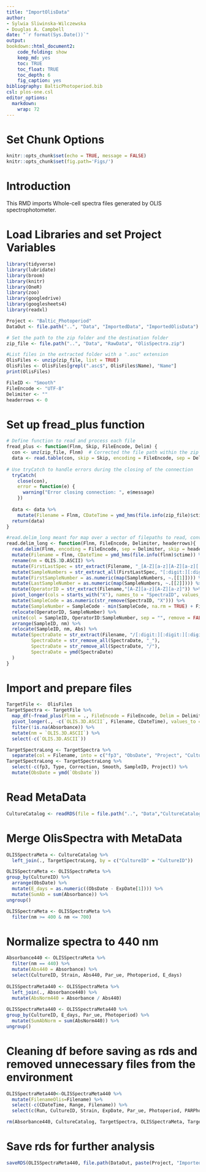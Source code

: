 ```yaml
---
title: "ImportOlisData"
author:
- Sylwia Sliwinska-Wilczewska
- Douglas A. Campbell
date: "`r format(Sys.Date())`"
output:
bookdown::html_document2:
    code_folding: show
    keep_md: yes
    toc: TRUE
    toc_float: TRUE
    toc_depth: 6
    fig_caption: yes
bibliography: BalticPhotoperiod.bib
csl: plos-one.csl
editor_options: 
  markdown: 
    wrap: 72
---
```


# Set Chunk Options

```r
knitr::opts_chunk$set(echo = TRUE, message = FALSE)
knitr::opts_chunk$set(fig.path='Figs/')
```

# Introduction

This RMD imports Whole-cell spectra files generated by OLIS spectrophotometer.

# Load Libraries and set Project Variables

```r
library(tidyverse)
library(lubridate)
library(broom)
library(knitr)
library(OneR)
library(zoo)
library(googledrive)
library(googlesheets4)
library(readxl)
```

```r
Project <- "Baltic_Photoperiod"
DataOut <- file.path("..", "Data", "ImportedData", "ImportedOlisData")

# Set the path to the zip folder and the destination folder
zip_file <- file.path("..", "Data", "RawData", "OlisSpectra.zip")

#List files in the extracted folder with a ".asc" extension
OlisFiles <- unzip(zip_file, list = TRUE)
OlisFiles <- OlisFiles[grepl(".asc$", OlisFiles$Name), "Name"]
print(OlisFiles)

FileID <- "Smooth"
FileEncode <- "UTF-8" 
Delimiter <- ""
headerrows <- 0
```

# Set up fread_plus function

```r
# Define function to read and process each file
fread_plus <- function(Flnm, Skip, FileEncode, Delim) {
  con <- unz(zip_file, Flnm)  # Corrected the file path within the zip archive
  data <- read.table(con, skip = Skip, encoding = FileEncode, sep = Delim, header = TRUE, row.names = NULL)
  
# Use tryCatch to handle errors during the closing of the connection
  tryCatch(
    close(con),
    error = function(e) {
      warning("Error closing connection: ", e$message)
    })
  
  data <- data %>%
    mutate(Filename = Flnm, CDateTime = ymd_hms(file.info(zip_file)$ctime)) 
  return(data)
}

#read.delim_long meant for map over a vector of filepaths to read, convert to long format and tidy the imported data
read.delim_long <- function(Flnm, FileEncode, Delimiter, headerrows){
  read.delim(Flnm, encoding = FileEncode, sep = Delimiter, skip = headerrows, header = TRUE, row.names = NULL) %>%
  mutate(Filename = flnm, CDateTime = ymd_hms(file.info(flnm)$ctime)) %>%
  rename(nm = OLIS.3D.ASCII) %>%
  mutate(FirstLastSpec = str_extract(Filename, "_[A-Z][a-z][A-Z][a-z][:digit:][:digit:][:digit:][:digit:]_[A-Z][a-z][A-Z][a-z][:digit:][:digit:][:digit:][:digit:]_")) %>%
  mutate(SampleNumbers = str_extract_all(FirstLastSpec, "[:digit:][:digit:][:digit:][:digit:]")) %>%
  mutate(FirstSampleNumber = as.numeric(map(SampleNumbers, ~.[[1]]))) %>%
  mutate(LastSampleNumber = as.numeric(map(SampleNumbers, ~.[[2]]))) %>%
  mutate(OperatorID = str_extract(Filename,"[A-Z][a-z][A-Z][a-z]")) %>%
  pivot_longer(cols = starts_with("X"), names_to = "SpectraID", values_to = "Abs") %>%
  mutate(SampleCode = as.numeric(str_remove(SpectraID, "X"))) %>%
  mutate(SampleNumber = SampleCode - min(SampleCode, na.rm = TRUE) + FirstSampleNumber) %>%
  relocate(OperatorID, SampleNumber) %>%
  unite(col = SampleID, OperatorID:SampleNumber, sep = "", remove = FALSE) %>%
  arrange(SampleID, nm) %>%
  relocate(SampleID, nm, Abs) %>%
  mutate(SpectraDate = str_extract(Filename, "/[:digit:][:digit:][:digit:][:digit:][:digit:][:digit:][:digit:][:digit:]_"),
         SpectraDate = str_remove_all(SpectraDate, "_"),
         SpectraDate = str_remove_all(SpectraDate, "/"),
         SpectraDate = ymd(SpectraDate)
  )
}
```

# Import and prepare files

```r
TargetFile <-  OlisFiles
TargetSpectra <- TargetFile %>% 
  map_df(~fread_plus(Flnm = ., FileEncode = FileEncode, Delim = Delimiter, Skip = headerrows)) %>% 
  pivot_longer(., -c(`OLIS.3D.ASCII`, Filename, CDateTime), values_to = "Absorbance", names_to = "SampleID") %>%
  filter(!is.na(Absorbance)) %>%
  mutate(nm = `OLIS.3D.ASCII`) %>% 
  select(-c(`OLIS.3D.ASCII`))   

TargetSpectraLong <- TargetSpectra %>%
  separate(col = Filename, into = c("fp3", "ObsDate", "Project", "CultureID", "Range", "Type", "Correction", "Smooth"), sep = "([\\/\\_\\:])", remove = FALSE) 
TargetSpectraLong <- TargetSpectraLong %>%
  select(-c(fp3, Type, Correction, Smooth, SampleID, Project)) %>% 
  mutate(ObsDate = ymd(`ObsDate`))
```

# Read MetaData

```r
CultureCatalog <- readRDS(file = file.path("..", "Data","CultureCatalog.Rds"))
```

# Merge OlisSpectra with MetaData

```r
OLISSpectraMeta <- CultureCatalog %>%
  left_join(., TargetSpectraLong, by = c("CultureID" = "CultureID")) 

OLISSpectraMeta <- OLISSpectraMeta %>%
group_by(CultureID) %>%
  arrange(ObsDate) %>%
  mutate(E_days = as.numeric((ObsDate - ExpDate[1]))) %>%
  mutate(SumAb = sum(Absorbance)) %>% 
ungroup()

OLISSpectraMeta <- OLISSpectraMeta %>%
  filter(nm >= 400 & nm <= 700)
```

# Normalize spectra to 440 nm

```r
Absorbance440 <- OLISSpectraMeta %>% 
  filter(nm == 440) %>%
  mutate(Abs440 = Absorbance) %>%
  select(CultureID, Strain, Abs440, Par_ue, Photoperiod, E_days)
  
OLISSpectraMeta440 <- OLISSpectraMeta %>%
  left_join(., Absorbance440) %>%
  mutate(AbsNorm440 = Absorbance / Abs440) 
  
OLISSpectraMeta440 <- OLISSpectraMeta440 %>%
group_by(CultureID, E_days, Par_ue, Photoperiod) %>%
  mutate(SumAbNorm = sum(AbsNorm440)) %>% 
ungroup()
```
# Cleaning df before saving as rds and removed unnecessary files from the environment

```r
OLISSpectraMeta440<-OLISSpectraMeta440 %>% 
  mutate(FilenameOlis=Filename) %>% 
  select(-c(CDateTime, Range, Filename)) %>% 
  select(c(Run, CultureID, Strain, ExpDate, Par_ue, Photoperiod, PARPhotonDose, MC, Tube, O2, WL, LightShape, ExpEndDate, FilenameOlis, ObsDate, Absorbance, nm, E_days, SumAb, Abs440, AbsNorm440, SumAbNorm))
```

```r
rm(Absorbance440, CultureCatalog, TargetSpectra, OLISSpectraMeta, TargetSpectraLong)
```

# Save rds for further analysis

```r
saveRDS(OLISSpectraMeta440, file.path(DataOut, paste(Project, "Imported_OlisData.Rds", sep = "_"), fsep = .Platform$file.sep), ascii = FALSE, version = NULL, compress = "xz", refhook = NULL)
```

